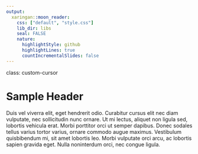 ```yaml
---
output:
  xaringan::moon_reader:
    css: ["default", "style.css"]
    lib_dir: libs
    seal: FALSE
    nature:
      highlightStyle: github
      highlightLines: true
      countIncrementalSlides: false
---
```


class: custom-cursor

# Sample Header

Duis vel viverra elit, eget hendrerit odio.
Curabitur cursus elit nec diam vulputate, nec 
sollicitudin nunc ornare. Ut mi lectus, aliquet 
non ligula sed, lobortis vehicula erat. Morbi 
porttitor orci ut semper dapibus. Donec sodales 
tellus varius tortor varius, ornare commodo augue 
maximus. Vestibulum quisbibendum mi, sit amet 
lobortis leo. Morbi vulputate orci arcu, ac lobortis
sapien gravida eget. Nulla noninterdum orci, nec 
congue ligula.
